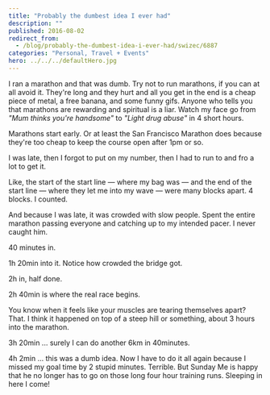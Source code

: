 ```yaml
---
title: "Probably the dumbest idea I ever had"
description: ""
published: 2016-08-02
redirect_from:
  - /blog/probably-the-dumbest-idea-i-ever-had/swizec/6887
categories: "Personal, Travel + Events"
hero: ../../../defaultHero.jpg
---
```


I ran a marathon and that was dumb. Try not to run marathons, if you can at all avoid it. They're long and they hurt and all you get in the end is a cheap piece of metal, a free banana, and some funny gifs. Anyone who tells you that marathons are rewarding and spiritual is a liar. Watch my face go from _"Mum thinks you're handsome"_ to _"Light drug abuse"_ in 4 short hours.

> [](//imgur.com/c7a4j)

Marathons start early. Or at least the San Francisco Marathon does because they're too cheap to keep the course open after 1pm or so.

> [](//imgur.com/1ja4P)

I was late, then I forgot to put on my number, then I had to run to and fro a lot to get it.

> [](//imgur.com/HEFk9)

Like, the start of the start line — where my bag was — and the end of the start line — where they let me into my wave — were many blocks apart. 4 blocks. I counted.

> [](//imgur.com/URyrr)

And because I was late, it was crowded with slow people. Spent the entire marathon passing everyone and catching up to my intended pacer. I never caught him.

> [](//imgur.com/NrgR0Ez)

40 minutes in.

> [](//imgur.com/wjDe4)

1h 20min into it. Notice how crowded the bridge got.

> [](//imgur.com/HevcB)

2h in, half done.

> [](//imgur.com/2tziG)

2h 40min is where the real race begins.

> [](//imgur.com/yKhuj)

You know when it feels like your muscles are tearing themselves apart? That. I think it happened on top of a steep hill or something, about 3 hours into the marathon.

> [](//imgur.com/0xQxK)

3h 20min ... surely I can do another 6km in 40minutes.

> [](//imgur.com/IW86q)

4h 2min ... this was a dumb idea. Now I have to do it all again because I missed my goal time by 2 stupid minutes. Terrible. But Sunday Me is happy that he no longer has to go on those long four hour training runs. Sleeping in here I come!
